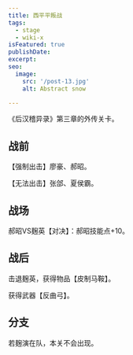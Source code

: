 ```yaml
---
title: 西平平叛战
tags:
  - stage
  - wiki-x
isFeatured: true
publishDate: 
excerpt: 
seo:
  image:
    src: '/post-13.jpg'
    alt: Abstract snow

---
```



《后汉稽异录》第三章的外传关卡。

<h2  class='section-title'>战前</h2>

【强制出击】廖豪、郝昭。

【无法出击】张郃、夏侯霸。

<h2  class='section-title'>战场</h2>

郝昭VS麹英【对决】：郝昭技能点+10。

<h2  class='section-title'>战后</h2>

击退麹英，获得物品【皮制马鞍】。

获得武器【反曲弓】。

<h2  class='section-title'>分支</h2>

若麹演在队，本关不会出现。